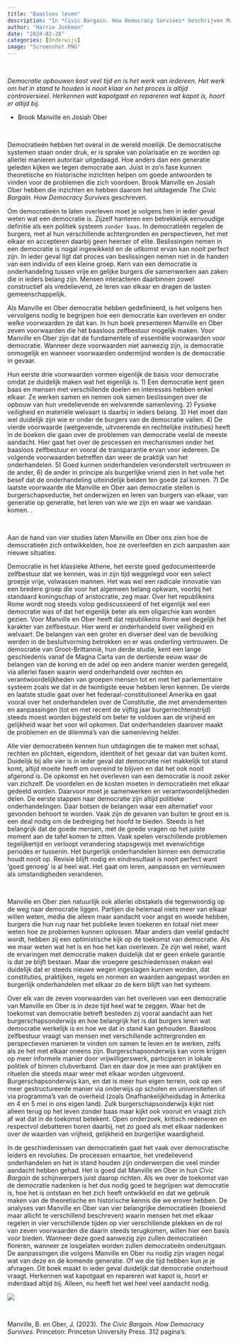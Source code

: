 ```yaml
---
title: "Baasloos leven"
description: "In *Civic Bargain. How Democracy Survives* beschrijven Manville en Ober democratie als een systeem zonder baas en waarbij we het met elkaar regelen. Om te overleven zijn enkele voorwaarden noodzakelijk. Aan de hand van vier studies (Athene, Rome, Groot-Brittannië en Amerika) laten ze dat zien. Wanneer deze voorwaarden goed aanwezig zijn, zullen democratieën floreren. Wanneer ze losgelaten worden zullen"
author: "Harrie Jonkman"
date: "2024-02-20"
categories: [Onderwijs]
image: "Screenshot.PNG"
---
```


<br>

*Democratie opbouwen kost veel tijd en is het werk van iedereen. Het werk om het in stand te houden is nooit klaar en het proces is altijd controversieel. Herkennen wat kapotgaat en repareren wat kapot is, hoort er altijd bij.*    

- Brook Manville en Josiah Ober

<br>

Democratieën hebben het overal in de wereld moeilijk. De democratische systemen staan onder druk, er is sprake van polarisatie en ze worden op allerlei manieren autoritair uitgedaagd. Hoe anders dan een generatie geleden kijken we tegen democratie aan. Juist in zo’n fase kunnen theoretische en historische inzichten helpen om goede antwoorden te vinden voor de problemen die zich voordoen. Brook Manville en Josiah Ober hebben die inzichten en hebben daarom het uitdagende *The Civic Bargain. How Democracy Survives* geschreven.

Om democratieën te laten overleven moet je volgens hen in ieder geval weten wat een democratie is. Zijzelf hanteren een betrekkelijk eenvoudige definitie als een politiek systeem `zonder baas`. In democratieën regelen de burgers, met al hun verschillende achtergronden en perspectieven, het met elkaar en accepteren daarbij geen heerser of elite. Beslissingen nemen in een democratie is nogal ingewikkeld en de uitkomst ervan kan nooit perfect zijn. In ieder geval ligt dat proces van beslissingen nemen niet in de handen van een individu of een kleine groep. Kern van een democratie is onderhandeling tussen vrije en gelijke burgers die samenwerken aan zaken die in ieders belang zijn. Mensen interacteren daarbinnen zowel constructief als vredelievend, ze leren van elkaar en dragen de lasten gemeenschappelijk.

Als Manville en Ober democratie hebben gedefinieerd, is het volgens hen vervolgens nodig te begrijpen hoe een democratie kan overleven en onder welke voorwaarden ze dat kan. In hun boek presenteren Manville en Ober zeven voorwaarden die het baasloos zelfbestuur mogelijk maken. Voor Manville en Ober zijn dat de fundamentele of essentiële voorwaarden voor democratie. Wanneer deze voorwaarden niet aanwezig zijn, is democratie onmogelijk en wanneer voorwaarden ondermijnd worden is de democratie in gevaar.

Hun eerste drie voorwaarden vormen eigenlijk de basis voor democratie omdat ze duidelijk maken wat het eigenlijk is. 1) Een democratie kent geen baas en mensen met verschillende doelen en interesses hebben enkel elkaar. Ze werken samen en nemen ook samen beslissingen over de opbouw van hun vredelievende en welvarende samenleving. 2) Fysieke veiligheid en materiële welvaart is daarbij in ieders belang. 3) Het moet dan wel duidelijk zijn wie er onder de burgers van de democratie vallen. 4) De vierde voorwaarde (wetgevende, uitvoerende en rechtelijke instituties) heeft in de boeken die gaan over de problemen van democratie veelal de meeste aandacht. Hier gaat het over de processen en mechanismen onder het baasloos zelfbestuur en vooral de transparantie ervan voor iedereen. De volgende voorwaarden betreffen dan weer de praktijk van het onderhandelen. 5) Goed kunnen onderhandelen veronderstelt vertrouwen in de ander, 6) de ander in principe als burgerlijke vriend zien in het volle het besef dat de onderhandeling uiteindelijk beiden ten goede zal komen. 7) De laatste voorwaarde die Manville en Ober aan democratie stellen is burgerschapseductie, het onderwijzen en leren van burgers van elkaar, van generatie op generatie, het leren van wie we zijn en waar we vandaan komen. .

<br>

Aan de hand van vier studies laten Manville en Ober ons zien hoe de democratieën zich ontwikkelden, hoe ze overleefden en zich aanpasten aan nieuwe situaties. 

Democratie in het klassieke Athene, het eerste goed gedocumenteerde zelfbestuur dat we kennen, was in zijn tijd weggelegd voor een select groepje vrije, volwassen mannen. Het was wel een radicale innovatie van een bredere groep die voor het algemeen belang opkwam, voorbij het standaard koningschap of aristocratie, zeg maar. Over het republikeins Rome wordt nog steeds volop gediscussieerd of het eigenlijk wel een democratie was of dat het eigenlijk beter als een oligarchie kan worden gezien. Voor Manville en Ober heeft dat republikeins Rome wel degelijk het karakter van zelfbestuur. Hier werd er onderhandeld over veiligheid en welvaart. De belangen van een groter en diverser deel van de bevolking werden in de besluitvorming betrokken en er was onderling vertrouwen. De democratie van Groot-Brittannië, hun derde studie, kent een lange geschiedenis vanaf de Magna Carta van de dertiende eeuw waar de belangen van de koning en de adel op een andere manier werden geregeld, via allerlei fasen waarin werd onderhandeld over rechten en verantwoordelijkheden van groepen mensen tot en met het parlementaire systeem zoals we dat in de twintigste eeuw hebben leren kennen. De vierde en laatste studie gaat over het federaal-constitutioneel Amerika en gaat vooral over het onderhandelen over de Constitutie, die met amendementen en aanpassingen (tot en met recent de vijftig jaar burgerrechtenstrijd) steeds moest worden bijgesteld om beter te voldoen aan de vrijheid en gelijkheid waar het voor wil opkomen. Dat onderhandelen daarover maakt de problemen en de dilemma’s van die samenleving helder.

Alle vier democratieën kennen hun uitdagingen die te maken met schaal, rechten en plichten, eigendom, identiteit of het gevaar dat van buiten komt. Duidelijk bij alle vier is in ieder geval dat democratie niet makkelijk tot stand komt, altijd moeite heeft om overeind te blijven en dat het ook nooit afgerond is. De opkomst en het overleven van een democratie is nooit zeker van zichzelf. De voordelen en de kosten moeten in democratieën met elkaar gedeeld worden. Daarvoor moet je samenwerken en verantwoordelijkheden delen. De eerste stappen naar democratie zijn altijd politieke onderhandelingen. Daar botsen de belangen waar een alternatief voor gevonden behoort te worden. Vaak zijn de gevaren van buiten te groot en is een deal nodig om de bedreiging het hoofd te bieden. Steeds is het belangrijk dat de goede mensen, met de goede vragen op het juiste moment aan de tafel komen te zitten. Vaak spelen verschillende problemen tegelijkertijd en verloopt verandering stapsgewijs met evenwichtige periodes er tussenin. Het burgerlijk onderhandelen binnen een democratie houdt nooit op. Revisie blijft nodig en eindresultaat is nooit perfect want ‘goed genoeg’ is al heel wat. Het gaat om leren, aanpassen en vernieuwen als omstandigheden veranderen.

<br>

Manville en Ober zien natuurlijk ook allerlei obstakels die tegenwoordig op de weg naar democratie liggen. Partijen die helemaal niets meer van elkaar willen weten, media die alleen maar aandacht voor angst en woede hebben, burgers die hun rug naar het publieke leven toekeren en totaal niet meer weten hoe ze problemen kunnen oplossen. Maar anders dan veelal gedacht wordt, hebben zij een optimistische kijk op de toekomst van democratie. Als we maar weten wat het is en hoe het kan overleven. Ze zijn wel reëel, want de ervaringen met democratie maken duidelijk dat er geen enkele garantie is dat ze blijft bestaan. Maar die vroegere geschiedenissen maken wel duidelijk dat er steeds nieuwe wegen ingeslagen kunnen worden, dat constituties, praktijken, regels en normen en waarden aangepast worden en burgerlijk onderhandelen met elkaar zo de kern blijft van het systeem.

Over elk van de zeven voorwaarden van het overleven van een democratie van Manville en Ober is in deze tijd heel wat te zeggen. Waar het de toekomst van democratie betreft besteden zij vooral aandacht aan het burgerschapsonderwijs en hoe belangrijk het is dat burgers leren wat democratie werkelijk is en hoe we dat in stand kan gehouden. Baasloos zelfbestuur vraagt van mensen met verschillende achtergronden en perspectieven manieren te vinden om samen te leven en te werken, zelfs als ze het met elkaar oneens zijn. Burgerschapsonderwijs kan vorm krijgen op meer informele manier door vrijwilligerswerk, participeren in lokale politiek of binnen clubverband. Dan en daar doe je mee aan praktijken en rituelen die steeds maar weer met elkaar worden uitgevoerd. Burgerschapsonderwijs kan, en dat is meer hun eigen terrein, ook op een meer gestructureerde manier via onderwijs op scholen en universiteiten of via programma’s van de overheid (zoals Onafhankelijkheidsdag in Amerika en 4 en 5 mei in ons eigen land). Zulk burgerschapsonderwijs kijkt niet alleen terug op het leven zonder baas maar kijkt ook vooruit en vraagt zich af wat dat in de toekomst betekent. Open onderzoek, kritisch redeneren en respectvol debatteren horen daarbij, net zo goed als met elkaar nadenken over de waarden van vrijheid, gelijkheid en burgerlijke waardigheid. 

In de geschiedenissen van democratieën gaat het vaak over democratische leiders en revoluties. De processen ernaartoe, het vredelievend onderhandelen en het in stand houden zijn onderwerpen die veel minder aandacht hebben gehad. Het is goed dat Manville en Ober in hun *Civic Bargain* de schijnwerpers juist daarop richten. Als we over de toekomst van de democratie nadenken is het dus nodig goed te begrijpen wat democratie is, hoe het is ontstaan en het zich heeft ontwikkeld en dat we gebruik maken van de theoretische en historische kennis die we erover hebben. De analyses van Manville en Ober van vier belangrijke democratieën (boeiend maar allicht te verschillend beschreven) waarin mensen het met elkaar regelen in vier verschillende tijden op vier verschillende plekken en de rol van zeven voorwaarden die daarin steeds terugkomen, willen hier een basis voor bieden. Wanneer deze goed aanwezig zijn zullen democratieën floreren, wanneer ze losgelaten worden zullen democratieën onderuitgaan. De aanpassingen die volgens Manville en Ober nu nodig zijn vragen nogal wat van deze en de komende generatie. Of we die tijd hebben kun je je afvragen. Dit boek maakt in ieder geval duidelijk dat democratie onderhoud vraagt. Herkennen wat kapotgaat en repareren wat kapot is, hoort er inderdaad altijd bij. Alleen, nu heeft het wel heel veel aandacht nodig.<br>

![](Screenshot.png)

<br>

Manville, B. en Ober, J. (2023). *The Civic Bargain. How Democracy Survives.* Princeton: Princeton University Press. 312 pagina’s.
